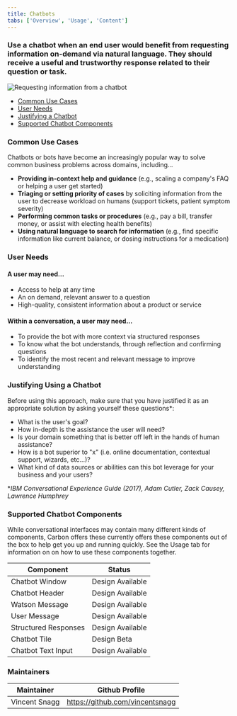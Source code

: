 ```yaml
---
title: Chatbots
tabs: ['Overview', 'Usage', 'Content']
---
```


### Use a chatbot when an end user would benefit from requesting information on-demand via natural language. They should receive a useful and trustworthy response related to their question or task. 

<ImageComponent cols="8">

![Requesting information from a chatbot](images/chatbot-0.png)

</ImageComponent>

<AnchorLinks>

- [Common Use Cases](#common-use-cases)
- [User Needs](#user-needs)
- [Justifying a Chatbot](#justifying-using-a-chatbot)
- [Supported Chatbot Components](#supported-chatbot-components)

</AnchorLinks>

### Common Use Cases

Chatbots or bots have become an increasingly popular way to solve common business problems across domains, including...

- **Providing in-context help and guidance** (e.g., scaling a company's FAQ or helping a user get started)
- **Triaging or setting priority of cases** by soliciting information from the user to decrease workload on humans (support tickets, patient symptom severity)
- **Performing common tasks or procedures** (e.g., pay a bill, transfer money, or assist with electing health benefits)
- **Using natural language to search for information** (e.g., find specific information like current balance, or dosing instructions for a medication)

### User Needs

#### A user may need...

- Access to help at any time
- An on demand, relevant answer to a question
- High-quality, consistent information about a product or service

#### Within a conversation, a user may need...

- To provide the bot with more context via structured responses
- To know what the bot understands, through reflection and confirming questions
- To identify the most recent and relevant message to improve understanding

### Justifying Using a Chatbot

Before using this approach, make sure that you have justified it as an appropriate solution by asking yourself these questions*:

- What is the user's goal?
- How in-depth is the assistance the user will need?
- Is your domain something that is better off left in the hands of human assistance? 
- How is a bot superior to "x" (i.e. online documentation, contextual support, wizards, etc...)? 
- What kind of data sources or abilities can this bot leverage for your business and your users?

*_IBM Conversational Experience Guide (2017), Adam Cutler, Zack Causey, Lawrence Humphrey_

### Supported Chatbot Components

While conversational interfaces may contain many different kinds of components, Carbon offers these currently offers these components out of the box to help get you up and running quickly. See the Usage tab for information on on how to use these components together.

| Component                                  | Status                 | 
| ------------------------------------------ | -----------------------|
| Chatbot Window                             | Design Available       |
| Chatbot Header                             | Design Available       |
| Watson Message                             | Design Available       |
| User Message                               | Design Available       |
| Structured Responses                       | Design Available       |
| Chatbot Tile                               | Design Beta            |
| Chatbot Text Input                         | Design Available       |

### Maintainers

| Maintainer                                  | Github Profile                 | 
| ------------------------------------------ | -----------------------|
| Vincent Snagg |  https://github.com/vincentsnagg  |




